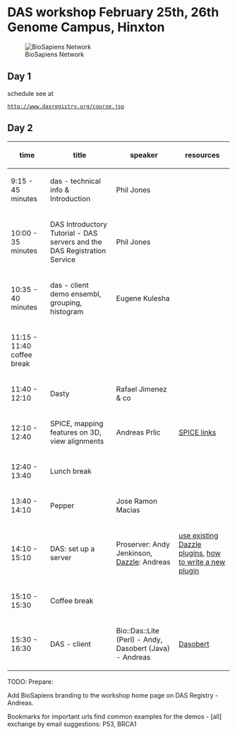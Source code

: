=DAS workshop February 25th, 26th Genome Campus, Hinxton=
[[Image:Biosapiens_final.gif|frame|BioSapiens Network]]
==Day 1==
schedule see at
 [http://www.dasregistry.org/course.jsp http://www.dasregistry.org/course.jsp]

==Day 2==


{| class="wikitable"
|-
! time
! title
! speaker
! resources
|-
| 9:15 - 45 minutes
| das - technical info & Introduction 
| Phil Jones 
|  
|-
| 10:00 - 35 minutes
| DAS Introductory Tutorial - DAS servers and the DAS Registration Service
| Phil Jones 
|-  
| 10:35 - 40 minutes
| das - client demo ensembl, grouping, histogram
| Eugene Kulesha
|
|-
| 11:15 - 11:40 coffee break
| 
| 
|-
| 11:40 - 12:10 
| Dasty
| Rafael Jimenez & co
|
|-
| 12:10 - 12:40
| SPICE, mapping features on 3D, view alignments
| Andreas Prlic
| [[DASworkshop200802:spice| SPICE links]]
|-
| 12:40 - 13:40 
| Lunch break 
|
|-
| 13:40 - 14:10
| Pepper
| Jose Ramon Macias
|
|-
| 14:10 - 15:10
| DAS: set up a server
| Proserver: Andy Jenkinson, [http://www.biojava.org/wiki/Dazzle Dazzle]: Andreas
| [http://www.biojava.org/wiki/Dazzle:plugins use existing Dazzle plugins], [http://www.biojava.org/wiki/Dazzle:writeplugin how to write a new plugin]
|-
| 15:10 - 15:30
| Coffee break
| 
|-
| 15:30 - 16:30 
| DAS - client  
| Bio::Das::Lite (Perl) - Andy,  Dasobert (Java) - Andreas
| [http://www.spice-3d.org/dasobert/ Dasobert]
|}


	
TODO: Prepare:

Add BioSapiens branding to the workshop home page on DAS Registry - Andreas.

Bookmarks for important urls
find common examples for the demos - [all] exchange by email
suggestions: P53, BRCA1